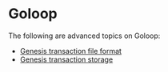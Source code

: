 # Goloop

The following are advanced topics on Goloop:

* [Genesis transaction file format](/advanced-topics/goloop/genesis-tx)
* [Genesis transaction storage](/advanced-topics/goloop/genesis-tx)
